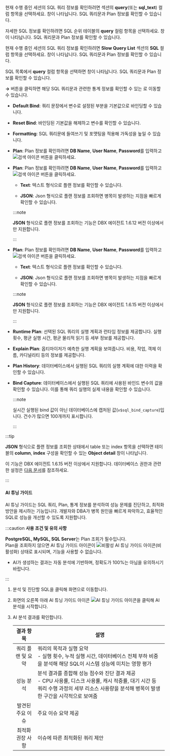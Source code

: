 <Title hashid="query-details" level={props.level}>SQL 상세 정보 확인하기</Title>

<InDoc pages="instance-monitoring,multi-instance-monitoring">

현재 수행 중인 세션의 SQL 쿼리 정보를 확인하려면 <Cmdname sid="active_sessions" className="uitext" /> 섹션의 **query**(또는 **sql_text**) 컬럼 항목을 선택하세요. <Cmdname sid="TTL06224" className="uitext" /> 창이 나타납니다. SQL 쿼리문과 Plan 정보를 확인할 수 있습니다.

</InDoc>

<InDoc pages="analysis-compare-top-sql">

자세한 SQL 정보를 확인하려면 SQL 순위 테이블의 **query** 컬럼 항목을 선택하세요. <Cmdname sid="TTL06224" className="uitext" /> 창이 나타납니다. SQL 쿼리문과 Plan 정보를 확인할 수 있습니다.

</InDoc>

<InDoc pages="slow-query">

현재 수행 중인 세션의 SQL 쿼리 정보를 확인하려면 **Slow Query List** 섹션의 **SQL** 컬럼 항목을 선택하세요. <Cmdname sid="TTL06224" className="uitext" /> 창이 나타납니다. SQL 쿼리문과 Plan 정보를 확인할 수 있습니다.

</InDoc>

<InDoc pages="analysis-sql">

SQL 목록에서 **query** 컬럼 항목을 선택하면 <Cmdname sid="TTL06224" className="uitext" /> 창이 나타납니다. SQL 쿼리문과 Plan 정보를 확인할 수 있습니다.

</InDoc>

<Cmdname sid="BTN06225" className="uitext" />**→** 버튼을 클릭하면 해당 SQL 쿼리문과 관련한 통계 정보를 확인할 수 있는 <Cmdname sid="statistics_sql" className="uitext" />로 이동할 수 있습니다.

<InDoc product="oracle-pro,oracle"><ImgLang img="db-sql-details-oracle-pro.png" desc="SQL 상세" /></InDoc>

<InDoc product="postgresql,mysql"><ImgLang img="db-sql-details-postgresql.png" desc="SQL 상세" /></InDoc>

<InDoc product="mssql"><ImgLang img="db-sql-details-mssql.png" desc="SQL 상세" /></InDoc>

<InDoc product="db2,sapase"><ImgLang img="db-sql-details-db2.png" desc="SQL 상세" /></InDoc>

<Xclude product="postgresql,mysql,oracle-pro,oracle,mssql,db2,sapase"><ImgLang img="db-sql-details-common.png" desc="SQL 상세" /></Xclude>

<InDoc product='postgresql,mysql,altibase,cubrid,mssql,db2'>

* **Default Bind**: 쿼리 문장에서 변수로 설정된 부분을 기본값으로 바인딩할 수 있습니다.

* **Reset Bind**: 바인딩된 기본값을 해제하고 변수를 확인할 수 있습니다.

* **Formatting**: SQL 쿼리문에 들여쓰기 및 포맷팅을 적용해 가독성을 높일 수 있습니다.

</InDoc>

<InDoc product="altibase,cubrid,mssql">

* **Plan**: Plan 정보를 확인하려면 **DB Name**, **User Name**, **Password**를 입력하고 ![검색 아이콘](/img/ico-btn-search.png) 버튼을 클릭하세요.

</InDoc>

<InDoc product='postgresql,mysql'>

* **Plan**: Plan 정보를 확인하려면 **DB Name**, **User Name**, **Password**를 입력하고 ![검색 아이콘](/img/ico-btn-search.png) 버튼을 클릭하세요.

  * **Text**: 텍스트 형식으로 플랜 정보를 확인할 수 있습니다.

  * **JSON**: Json 형식으로 플랜 정보를 조회하면 병목이 발생하는 지점을 빠르게 확인할 수 있습니다.

  :::note

  **JSON** 형식으로 플랜 정보를 조회하는 기능은 DBX 에이전트 1.6.12 버전 이상에서만 지원합니다.

  :::

</InDoc>

<InDoc product='mysql'>

* **Plan**: Plan 정보를 확인하려면 **DB Name**, **User Name**, **Password**를 입력하고 ![검색 아이콘](/img/ico-btn-search.png) 버튼을 클릭하세요.

  * **Text**: 텍스트 형식으로 플랜 정보를 확인할 수 있습니다.

  * **JSON**: Json 형식으로 플랜 정보를 조회하면 병목이 발생하는 지점을 빠르게 확인할 수 있습니다.

  :::note

  **JSON** 형식으로 플랜 정보를 조회하는 기능은 DBX 에이전트 1.6.15 버전 이상에서만 지원합니다.

  :::

</InDoc>

<InDoc product='oracle-pro,oracle'>

* **Runtime Plan**: 선택된 SQL 쿼리의 실행 계획과 런타임 정보를 제공합니다. 실행 횟수, 평균 실행 시간, 평균 물리적 읽기 등 세부 정보를 제공합니다.

* **Explain Plan**: 옵티마이저가 예측한 실행 계획을 보여줍니다. 비용, 작업, 객체 이름, 카디널리티 등의 정보를 제공합니다.

* **Plan History**: 데이터베이스에서 실행된 SQL 쿼리의 실행 계획에 대한 이력을 확인할 수 있습니다.

* **Bind Capture**: 데이터베이스에서 실행된 SQL 쿼리에 사용된 바인드 변수의 값을 확인할 수 있습니다. 이를 통해 쿼리 실행의 실제 내용을 확인할 수 있습니다.

  :::note

  실시간 실행된 bind 값이 아닌 데이터베이스에 캡처된 값(`v$sql_bind_capture`)입니다. 건수가 많으면 100개까지 표시합니다.

  :::

</InDoc>

<InDoc product='postgresql,mysql'>

:::tip

**JSON** 형식으로 플랜 정보를 조회한 상태에서 table 또는 index 항목을 선택하면 테이블의 **column**, **index** 구성을 확인할 수 있는 **Object detail** 창이 나타납니다.

<ImgLang img='db-sql-objectdetail-pg.png' desc='Object detail' />

이 기능은 DBX 에이전트 1.6.15 버전 이상에서 지원합니다. 데이터베이스 권한과 관련한 설정은 [다음 문서](install-agent#uid)를 참조하세요.

:::

</InDoc>

<InDoc product='postgresql,mysql,oracle,oracle-pro,mssql'>

#### AI 튜닝 가이드 

AI 튜닝 가이드는 SQL 쿼리, Plan, 통계 정보를 분석하여 성능 문제를 진단하고, 최적화 방안을 제시하는 기능입니다. 개발자와 DBA가 병목 원인을 빠르게 파악하고, 효율적인 SQL로 성능을 개선할 수 있도록 지원합니다.

:::caution
**사용 조건 및 유의 사항**

**PostgreSQL, MySQL, SQL Server**는 Plan 조회가 필수입니다.  
Plan을 조회하지 않으면 AI 튜닝 가이드 아이콘이 ![비활성 AI 튜닝 가이드 아이콘](/img/ico-ai-tuning-icon-disabled.svg)(비활성화) 상태로 표시되며, 기능을 사용할 수 없습니다.

* AI가 생성하는 결과는 자동 분석에 기반하며, 정확도가 100%는 아님을 유의하시기 바랍니다.

:::

1. 분석 및 진단할 SQL을 클릭해 <Cmdname sid="TTL06224" className="uitext" /> 화면으로 이동합니다.

1. <Cmdname sid="TTL06224" className="uitext" /> 화면의 오른쪽 아래 AI 튜닝 가이드 아이콘 ![AI 튜닝 가이드 아이콘](/img/ico-ai-tuning-icon.svg)을 클릭해 AI 분석을 시작합니다.

1. AI 분석 결과를 확인합니다. 

    | 결과 항목 | 설명 |
    | :---: | --- |
    | 쿼리 플랜 및 요약 | 쿼리의 목적과 실행 요약 <br /> - 실행 횟수, 누적 실행 시간, 데이터베이스 전체 부하 비중을 분석해 해당 SQL이 시스템 성능에 미치는 영향 평가 |
    | 성능 분석 | 분석 결과를 종합해 성능 점수와 진단 결과 제공 <br /> - CPU 사용률, 디스크 사용률, 캐시 적중률, 대기 시간 등 쿼리 수행 과정의 세부 리소스 사용량을 분석해 병목이 발생한 구간을 시각적으로 보여줌 |
    | 발견된 주요 이슈 | 주요 이슈 요약 제공 |
    | 최적화 권장 사항 | 이슈에 따른 최적화된 쿼리 제안 |

</InDoc>